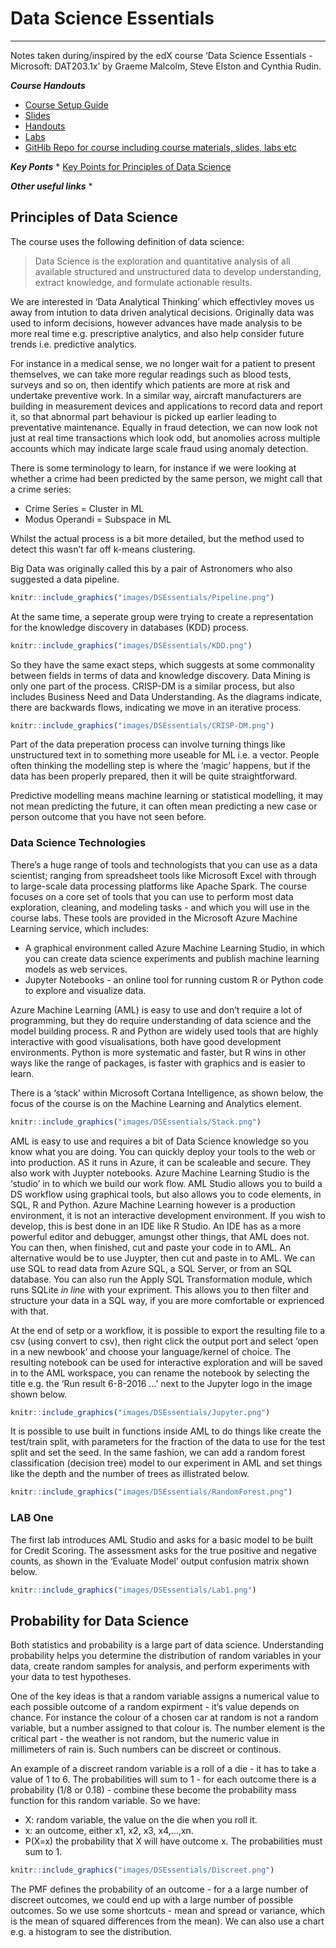 # Data Science Essentials
***
Notes taken during/inspired by the edX course 'Data Science Essentials - Microsoft: DAT203.1x' by Graeme Malcolm, Steve Elston and Cynthia Rudin.

**_Course Handouts_**

* [Course Setup Guide](../files/DSEssentials/DAT203.1x-Setup-Guide.PDF)
* [Slides](../files/DSEssentials/Slides)
* [Handouts](../files/DSEssentials/Handouts) 
* [Labs](../files/DSEssentials/Labs)
* [GitHib Repo for course including course materials, slides, labs etc](https://microsoftlearning.github.io/Data-Science-Essentials/)

**_Key Ponts_**
* [Key Points for Principles of Data Science](../files/DSEssentials/KeyPoints/PrinciplesofDataScience.PDF)



**_Other useful links_**
* []()

## Principles of Data Science

The course uses the following definition of data science:

> Data Science is the exploration and quantitative analysis of all available structured and unstructured data to develop understanding, extract knowledge, and formulate actionable results.

We are interested in 'Data Analytical Thinking' which effectivley moves us away from intution to data driven analytical decisions.  Originally data was used to inform decisions, however advances have made analysis to be more real time e.g. prescriptive analytics, and also help consider future trends i.e. predictive analytics.

For instance in a medical sense, we no longer wait for a patient to present themselves, we can take more regular readings such as blood tests, surveys and so on, then identify which patients are more at risk and undertake preventive work.  In a similar way, aircraft manufacturers are building in measurement devices and applications to record data and report it, so that abnormal part behaviour is picked up earlier leading to preventative maintenance.  Equally in fraud detection, we can now look not just at real time transactions which look odd, but anomolies across multiple accounts which may indicate large scale fraud using anomaly detection.

There is some terminology to learn, for instance if we were looking at whether a crime had been predicted by the same person, we might call that a crime series:

* Crime Series = Cluster in ML  
* Modus Operandi = Subspace in ML  

Whilst the actual process is a bit more detailed, but the method used to detect this wasn't far off k-means clustering.

Big Data was originally called this by a pair of Astronomers who also suggested a data pipeline.

```r
knitr::include_graphics("images/DSEssentials/Pipeline.png")
```

At the same time, a seperate group were trying to create a representation for the knowledge discovery in databases (KDD) process.

```r
knitr::include_graphics("images/DSEssentials/KDD.png")
```

So they have the same exact steps, which suggests at some commonality between fields in terms of data and knowledge discovery.  Data Mining is only one part of the process.  CRISP-DM is a similar process, but also includes Business Need and Data Understanding.  As the diagrams indicate, there are backwards flows, indicating we move in an iterative process.

```r
knitr::include_graphics("images/DSEssentials/CRISP-DM.png")
```

Part of the data preperation process can involve turning things like unstructured text in to something more useable for ML i.e. a vector.  People often thinking the modelling step is where the 'magic' happens, but if the data has been properly prepared, then it will be quite straightforward.

Predictive modelling means machine learning or statistical modelling, it may not mean predicting the future, it can often mean predicting a new case or person outcome that you have not seen before.

### Data Science Technologies

There's a huge range of tools and technologists that you can use as a data scientist; ranging from spreadsheet tools like Microsoft Excel with through to large-scale data processing platforms like Apache Spark.  The course focuses on a core set of tools that you can use to perform most data exploration, cleaning, and modeling tasks - and which you will use in the course labs. These tools are provided in the Microsoft Azure Machine Learning service, which includes:

* A graphical environment called Azure Machine Learning Studio, in which you can create data science experiments and publish machine learning models as web services.  
* Jupyter Notebooks - an online tool for running custom R or Python code to explore and visualize data.  

Azure Machine Learning (AML) is easy to use and don't require a lot of programming, but they do require understanding of data science and the model building process.  R and Python are widely used tools that are highly interactive with good visualisations, both have good development environments.  Python is more systematic and faster, but R wins in other ways like the range of packages, is faster with graphics and is easier to learn.  

There is a 'stack' within Microsoft Cortana Intelligence, as shown below, the focus of the course is on the Machine Learning and Analytics element.

```r
knitr::include_graphics("images/DSEssentials/Stack.png")
```

AML is easy to use and requires a bit of Data Science knowledge so you know what you are doing.  You can quickly deploy your tools to the web or into production.  AS it runs in Azure, it can be scaleable and secure.  They also work with Juypter notebooks.  Azure Machine Learning Studio is the 'studio' in to which we build our work flow.  AML Studio allows you to build a DS workflow using graphical tools, but also allows you to code elements, in SQL, R and Python.  Azure Machine Learning however is a production environment, it is not an interactive development environment.  If you wish to develop, this is best done in an IDE like R Studio.  An IDE has as a more powerful editor and debugger, amungst other things, that AML does not.  You can then, when finished, cut and paste your code in to AML.  An alternative would be to use Juypter, then cut and paste in to AML.  We can use SQL to read data from Azure SQL, a SQL Server, or from an SQL database.  You can also run the Apply SQL Transformation module, which runs SQLite _in line_ with your expriment.  This allows you to then filter and structure your data in a SQL way, if you are more comfortable or exprienced with that.

At the end of setp or a workflow, it is possible to export the resulting file to a csv (using convert to csv), then right click the output port and select 'open in a new newbook' and choose your language/kernel of choice.  The resulting notebook can be used for interactive exploration and will be saved in to the AML workspace, you can rename the notebook by selecting the title e.g. the 'Run result 6-8-2016 ...' next to the Jupyter logo in the image shown below.

```r
knitr::include_graphics("images/DSEssentials/Jupyter.png")
```

It is possible to use built in functions inside AML to do things like create the test/train split, with parameters for the fraction of the data to use for the test split and set the seed.  In the same fashion, we can add a random forest classification (decision tree) model to our experiment in AML and set things like the depth and the number of trees as illistrated below.

```r
knitr::include_graphics("images/DSEssentials/RandomForest.png")
```

### LAB One

The first lab introduces AML Studio and asks for a basic model to be built for Credit Scoring.  The assessment asks for the true positive and negative counts, as shown in the 'Evaluate Model' output confusion matrix shown below.

```r
knitr::include_graphics("images/DSEssentials/Lab1.png")
```

## Probability for Data Science

Both statistics and probability is a large part of data science.  Understanding probability helps you determine the distribution of random variables in your data, create random samples for analysis, and perform experiments with your data to test hypotheses.

One of the key ideas is that a random variable assigns a numerical value to each possible outcome of a random expirment - it's value depends on chance.  For instance  the colour of a chosen car at random is not a random variable, but a number assigned to that colour is.  The number element is the critical part - the weather is not random, but the numeric value in millimeters of rain is.  Such numbers can be discreet or continous.

An example of a discreet random variable is a roll of a die - it has to take a value of 1 to 6.  The probabilities will sum to 1 - for each outcome there is a probability (1/8 or 0.18) - combine these become the probability mass function for this random variable. So we have:

* X: random variable, the value on the die when you roll it.  
* x: an outcome, either x1, x2, x3, x4,…,xn.  
* P(X=x) the probability that X will have outcome x. The probabilities must sum to 1.  

```r
knitr::include_graphics("images/DSEssentials/Discreet.png")
```
  
The PMF defines the probability of an outcome - for a a large number of discreet outcomes, we could end up with a large number of possible outcomes.  So we use some shortcuts - mean and spread or variance, which is the mean of squared differences from the mean).  We can also use a chart e.g. a histogram to see the distribution.  
  
